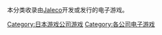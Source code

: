 本分类收录由[[Jaleco|Jaleco]]开发或发行的电子游戏。

{{DEFAULTSORT:Jaleco}}
[[Category:日本游戏公司游戏|Category:日本游戏公司游戏]]
[[Category:各公司电子游戏|Category:各公司电子游戏]]